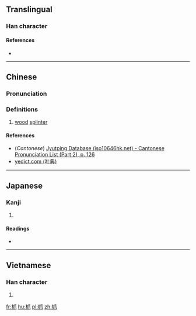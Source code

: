 ==Translingual==

===Han character===
{{Han char|rn=75|rad=木|as=04|sn=8|four=|canj=DHLO|ids=⿰木爪}}

====References====
* {{Han ref|kx=0516.090|dkj=14555|dj=0904.040|hdz=21172.020|uh=679B|ud=26523}}

----

==Chinese==
{{zh-forms}}

===Pronunciation===
{{zh-pron
|m=zhào
|c=zaau3
|mc=
|oc=
|ma=
|cat=n
}}

===Definitions===
# [[wood]] [[splinter]]

====References====
* (''Cantonese'') [http://www.iso10646hk.net/jp/document/download.jsp Jyutping Database (iso10646hk.net) - Cantonese Pronunciation List (Part 2), p. 126]
* [http://yedict.com/htm/67/679B.htm yedict.com (叶典)]

----

==Japanese==

===Kanji===
{{ja-kanji|grade=|rs=木04}}

# {{defn|lang=ja|sort=木04}}

====Readings====
* {{ja-readings|on=[[そう]] (sō), [[しょう]] (shō)|kun=[[きのとぎ]] (kinotogi)}}

----

==Vietnamese==

===Han character===
{{vi-readings|rs=木04|hanviet=trảu}}

# {{defn|lang=vi|sort=木04}}

[[fr:枛]]
[[hu:枛]]
[[pl:枛]]
[[zh:枛]]